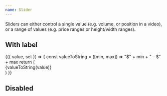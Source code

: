 ```yaml
---
name: Slider
---
```


Sliders can either control a single value (e.g. volume, or position in a video),
or a range of values (e.g. price ranges or height/width ranges).

## With label

<Playground>
  <Box p={1}>
    <Value initial={[0, 100]}>
      {({ value, set }) => {
        const valueToString = ([min, max]) => "$" + min + " - $" + max
        return (
          <div>
            <Serif size="3" color="black60" my={2}>
              {valueToString(value)}
            </Serif>
            <Slider
              allowCross={false}
              min={10}
              max={100}
              step={1}
              defaultValue={[10, 100]}
              onChange={set}
            />
          </div>
        )
      }}
    </Value>
  </Box>
</Playground>

## Disabled

<Playground>
  <Box p={1}>
    <Slider
      allowCross={false}
      min={10}
      max={100}
      step={1}
      defaultValue={[10, 100]}
      disabled
    />
  </Box>
</Playground>
